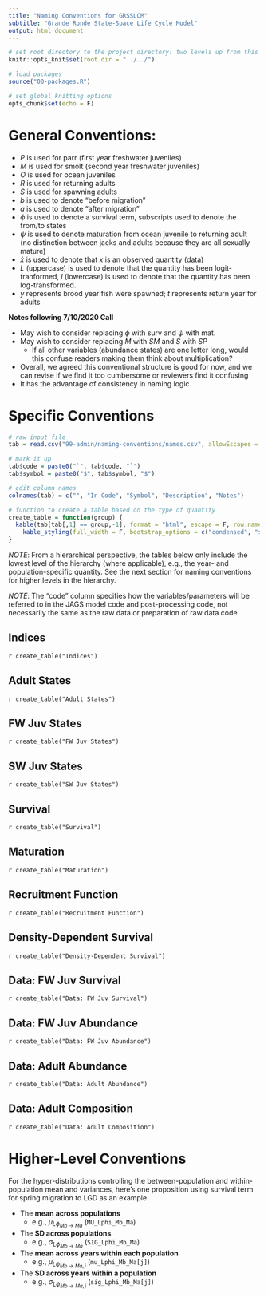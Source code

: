 ```yaml
---
title: "Naming Conventions for GRSSLCM"
subtitle: "Grande Ronde State-Space Life Cycle Model"
output: html_document
---
```


```r
# set root directory to the project directory: two levels up from this location
knitr::opts_knit$set(root.dir = "../../")
```

```r
# load packages
source("00-packages.R")

# set global knitting options
opts_chunk$set(echo = F)
```

# General Conventions:

*  $P$ is used for parr (first year freshwater juveniles)
*  $M$ is used for smolt (second year freshwater juveniles)
*  $O$ is used for ocean juveniles
*  $R$ is used for returning adults
*  $S$ is used for spawning adults
*  $b$ is used to denote "before migration" 
*  $a$ is used to denote "after migration"
*  $\phi$ is used to denote a survival term, subscripts used to denote the from/to states
*  $\psi$ is used to denote maturation from ocean juvenile to returning adult (no distinction between jacks and adults because they are all sexually mature)
*  $\dot{x}$ is used to denote that $x$ is an observed quantity (data)
*  $L$ (uppercase) is used to denote that the quantity has been logit-tranformed, $l$ (lowercase) is used to denote that the quantity has been log-transformed.
*  $y$ represents brood year fish were spawned; $t$ represents return year for adults

**Notes following 7/10/2020 Call**

*  May wish to consider replacing $\phi$ with $\mathrm{surv}$ and $\psi$ with $\mathrm{mat}$.
*  May wish to consider replacing $M$ with $SM$ and $S$ with $SP$
    *  If all other variables (abundance states) are one letter long, would this confuse readers making them think about multiplication?
*  Overall, we agreed this conventional structure is good for now, and we can revise if we find it too cumbersome or reviewers find it confusing
*  It has the advantage of consistency in naming logic

# Specific Conventions {.tabset .tabset-dropdown}

```r
# raw input file
tab = read.csv("99-admin/naming-conventions/names.csv", allowEscapes = T, stringsAsFactors = F)

# mark it up
tab$code = paste0("`", tab$code, "`")
tab$symbol = paste0("$", tab$symbol, "$")

# edit column names
colnames(tab) = c("", "In Code", "Symbol", "Description", "Notes")
```

```r
# function to create a table based on the type of quantity
create_table = function(group) {
  kable(tab[tab[,1] == group,-1], format = "html", escape = F, row.names = F) %>%
    kable_styling(full_width = F, bootstrap_options = c("condensed", "striped"))
}
```

_NOTE_: From a hierarchical perspective, the tables below only include the lowest level of the hierarchy (where applicable), e.g., the year- and population-specific quantity. See the next section for naming conventions for higher levels in the hierarchy.

_NOTE_: The "code" column specifies how the variables/parameters will be referred to in the JAGS model code and post-processing code, not necessarily the same as the raw data or preparation of raw data code.

## Indices

`r create_table("Indices")`

## Adult States

`r create_table("Adult States")`

## FW Juv States

`r create_table("FW Juv States")`

## SW Juv States

`r create_table("SW Juv States")`

## Survival

`r create_table("Survival")`

## Maturation

`r create_table("Maturation")`

## Recruitment Function

`r create_table("Recruitment Function")`

## Density-Dependent Survival

`r create_table("Density-Dependent Survival")`

## Data: FW Juv Survival

`r create_table("Data: FW Juv Survival")`

## Data: FW Juv Abundance

`r create_table("Data: FW Juv Abundance")`

## Data: Adult Abundance

`r create_table("Data: Adult Abundance")`

## Data: Adult Composition

`r create_table("Data: Adult Composition")`

# Higher-Level Conventions

For the hyper-distributions controlling the between-population and within-population mean and variances, here's one proposition using survival term for spring migration to LGD as an example.

*  The **mean across populations**
    * e.g., $\mu_{L\phi_{Mb \rightarrow Ma}}$ (`MU_Lphi_Mb_Ma`)
*  The **SD across populations**
    * e.g., $\sigma_{L\phi_{Mb \rightarrow Ma}}$ (`SIG_Lphi_Mb_Ma`)
*  The **mean across years within each population**
    * e.g., $\mu_{L\phi_{Mb \rightarrow Ma, j}}$ (`mu_Lphi_Mb_Ma[j]`)
*  The **SD across years within a population**
    * e.g., $\sigma_{L\phi_{Mb \rightarrow Ma, j}}$ (`sig_Lphi_Mb_Ma[j]`)
